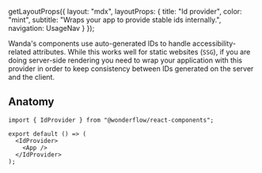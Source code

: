 
  getLayoutProps({
    layout: "mdx",
    layoutProps: {
      title: "Id provider",
      color: "mint",
      subtitle: "Wraps your app to provide stable ids internally.",
      navigation: UsageNav
    }
  });

Wanda's components use auto-generated IDs to handle accessibility-related attributes. While this works well for static websites (`SSG`), if you are doing server-side rendering you need to wrap your application with this provider in order to keep consistency between IDs generated on the server and the client.

## Anatomy

```tsx lines="1,4,6"
import { IdProvider } from "@wonderflow/react-components";

export default () => (
  <IdProvider>
    <App />
  </IdProvider>
);
```
